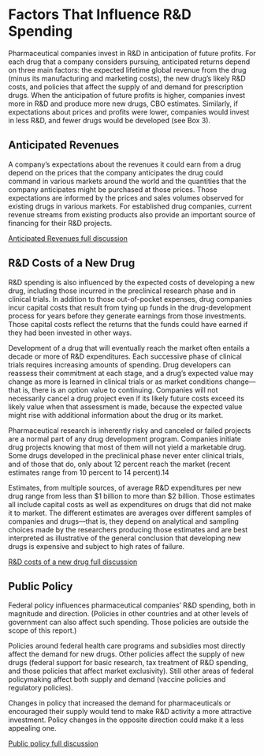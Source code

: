 ---
---
# Factors That Influence R&D Spending

Pharmaceutical companies invest in R&D in anticipation of future profits. For each drug that a company considers pursuing, anticipated returns depend on three main factors: the expected lifetime global revenue from the drug (minus its manufacturing and marketing costs), the new drug’s likely R&D costs, and policies that affect the supply of and demand for prescription drugs. When the anticipation of future profits is higher, companies invest more in R&D and produce more new drugs, CBO estimates. Similarly, if expectations about prices and profits were lower, companies would invest in less R&D, and fewer drugs would be developed (see Box 3).

## Anticipated Revenues
A company’s expectations about the revenues it could earn from a drug depend on the prices that the company anticipates the drug could command in various markets around the world and the quantities that the company anticipates might be purchased at those prices. Those expectations are informed by the prices and sales volumes observed for existing drugs in various markets. For established drug companies, current revenue streams from existing products also provide an important source of financing for their R&D projects.

[Anticipated Revenues full discussion](notes/cbo_report_apr2021_anticipated_revenues.mdx)

## R&D Costs of a New Drug
R&D spending is also influenced by the expected costs of developing a new drug, including those incurred in the preclinical research phase and in clinical trials. In addition to those out-of-pocket expenses, drug companies incur capital costs that result from tying up funds in the drug-development process for years before they generate earnings from those investments. Those capital costs reflect the returns that the funds could have earned if they had been invested in other ways.

Development of a drug that will eventually reach the market often entails a decade or more of R&D expenditures. Each successive phase of clinical trials requires increasing amounts of spending. Drug developers can reassess their commitment at each stage, and a drug’s expected value may change as more is learned in clinical trials or as market conditions change—that is, there is an option value to continuing. Companies will not necessarily cancel a drug project even if its likely future costs exceed its likely value when that assessment is made, because the expected value might rise with additional information about the drug or its market.

Pharmaceutical research is inherently risky and canceled or failed projects are a normal part of any drug development program. Companies initiate drug projects knowing that most of them will not yield a marketable drug. Some drugs developed in the preclinical phase never enter clinical trials, and of those that do, only about 12 percent reach the market (recent estimates range from 10 percent to 14 percent).14

Estimates, from multiple sources, of average R&D expenditures per new drug range from less than $1 billion to more than $2 billion. Those estimates all include capital costs as well as expenditures on drugs that did not make it to market. The different estimates are averages over different samples of companies and drugs—that is, they depend on analytical and sampling choices made by the researchers producing those estimates and are best interpreted as illustrative of the general conclusion that developing new drugs is expensive and subject to high rates of failure.

[R&D costs of a new drug full discussion](notes/cbo_report_apr2021_costs.mdx)

## Public Policy
Federal policy influences pharmaceutical companies’ R&D spending, both in magnitude and direction. (Policies in other countries and at other levels of government can also affect such spending. Those policies are outside the scope of this report.)

Policies around federal health care programs and subsidies most directly affect the demand for new drugs. Other policies affect the supply of new drugs (federal support for basic research, tax treatment of R&D spending, and those policies that affect market exclusivity). Still other areas of federal policymaking affect both supply and demand (vaccine policies and regulatory policies).

Changes in policy that increased the demand for pharmaceuticals or encouraged their supply would tend to make R&D activity a more attractive investment. Policy changes in the opposite direction could make it a less appealing one.

[Public policy full discussion](notes/cbo_report_apr2021_pubpol.mdx)
